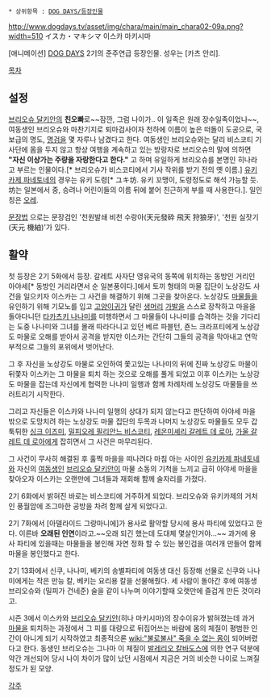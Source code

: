  * 상위항목 : [[DOG DAYS/등장인물]]

http://www.dogdays.tv/asset/img/chara/main/main_chara02-09a.png?width=510 
イスカ・マキシマ
이스카 마키시마

[애니메이션] [[DOG DAYS]] 2기의 준주연급 등장인물. 성우는 [카츠 안리].

[[목차]]

== 설정 ==
[[브리오슈 달키안]]의 '''친오빠'''로~~잠깐, 그럼 나이가.. 이 일족은 원래 장수일족이었나~~, 여동생인 브리오슈와 마찬기지로 퇴마검사이자 천하에 이름이 높은 떠돌이 도공으로, 국보급의 명도, [[명검]]을 몇 자루나 남겼다고 한다. 여동생인 브리오슈와는 달리 비스코티 기사단에 몸을 두지 않고 항상 여행을 계속하고 있는 방랑자로 브리오슈의 말에 의하면 '''"자신 이상가는 주량을 자랑한다고 한다."''' 고 하며 유일하게 브리오슈를 본명인 히나라고 부르는 인물이다.[* 브리오슈가 비스코티에서 기사 작위를 받기 전의 옛 이름.] [[유키카제 파네토네]]의 경우는 유키 도령[* ユキ坊. 유키 꼬맹이, 도령정도로 해석 가능할 듯. 坊는 일본에서 중, 승려나 어린이들의 이름 뒤에 붙어 친근하게 부를 때 사용한다.]. 일인칭은 [[오레]].

[[문장법]] 으로는 문장검인 '천원발쇄 비천 수랑아(天元發砕 飛天 狩狼牙)', '천원 실잣기(天元 機紬)'가 있다.

== 활약 ==
첫 등장은 2기 5화에서 등장. 갈레트 사자단 영유국의 동쪽에 위치하는 동방인 거리인 아야세[* 동방인 거리라면서 순 일본풍이다.]에서 토끼 형태의 마물 집단이 노상강도 사건을 일으키자 이스카는 그 사건을 해결하기 위해 그곳을 찾아온다. 노상강도 [[마물]]들을 유인하기 위해 기모노를 입고  [[고양이귀]]가 달린 [[생머리]] [[가발]]을 스스로 장착하고 마을을 돌아다니던 [[타카츠키 나나미]]를 미행하면서 그 마물들이 나나미를 습격하는 것을 기다리는 도중 나나미와 그녀를 몰래 따라다니고 있던 베르 파블턴, 죤느 크라프티에게 노상강도 마물로 오해를 받아서 공격을 받지만 이스카는 간단히 그들의 공격을 막아내고 연막부적으로 그들의 포위에서 벗어난다. 

그 후 자신을 노상강도 마물로 오인하여 쫓고있는 나나미의 뒤에 진짜 노상강도 마물이 뒤쫓자 이스카는 그 마물을 퇴치 하는 것으로 오해를 풀게 되었고 이후 이스카는 노상강도 마물을 잡는데 자신에게 협력한 나나미 일행과 함께 차례차례 노상강도 마물들을 쓰러트리기 시작한다.

그리고 자신들은 이스카와 나나미 일행의 상대가 되지 않는다고 판단하여 아야세 마을 밖으로 도망치려 하는 노상강도 마물 집단의 두목과 나머지 노상강도 마물들도 모두 갑툭튀한 [[싱크 이즈미]], [[밀피오레 필리안느 비스코티]], [[레온미셰리 갈레트 데 로아]], [[가울 갈레트 데 로아]]에게 잡히면서 그 사건은 마무리된다.

그 사건이 무사히 해결된 후 훌쩍 마을을 떠나려다 마침 아는 사이인 [[유키카제 파네토네]]와 자신의 [[여동생]]인 [[브리오슈 달키안]]이 마물 소동의 기척을 느끼고 급히 아야세 마을을 찾아오자 이스카는 오랜만에 그녀들과 재회해 함께 술자리를 가졌다. 

2기 6화에서 밝혀진 바로는 비스코티에 거주하게 되었다. 브리오슈와 유키카제의 거처인 풍월암에 조그마한 공방을 차려 함께 살게 되었다고.

2기 7화에서 [아델라이드 그랑마니에]가 용사로 활약할 당시에 용사 파티에 있었다고 한다. 이른바 '''오래된 인연'''이라고.~~오래 되긴 했는데 도대체 몇살인거야...~~ 과거에 용사 파티에 있을때는 마물들을 봉인해 자연 정화 할 수 있는 봉인검을 여러개 만들어 함께 마물을 봉인했다고 한다.

2기 13화에서 신쿠, 나나미, 베키의 송별파티에 여동생 대신 등장해 선물로 신쿠와 나나미에게는 작은 만능 칼, 베키는 요리용 칼을 선물해줬다. 세 사람이 돌아간 후에 여동생 브리오슈와 (밀피가 건네준) 술을 같이 나누며 이야기할때 오랫만에 즐겁게 만든 것이라고.

시즌 3에서 이스카와 [[브리오슈 달키안]](히나 마키시마)의 장수이유가 밝혀졌는데 과거 [[마물]]을 퇴치하는 과정에서 그 피를 대량으로 뒤집어쓰는 바람에 몸의 체질이 평범한 인간이 아니게 되기 시작하였고 최종적으론 [[wiki:"불로불사" 죽을 수 없는 몸]]이 되어버렸다고 한다. 동생인 브리오슈는 그나마 이 체질이 [[발레리오 칼바도스]]에 의한 연구 덕분에 약간 개선되어 당시 나이 차이가 많이 났던 시점에서 지금은 거의 비슷한 나이로 느껴질 정도가 된 모양.

[[각주]]
